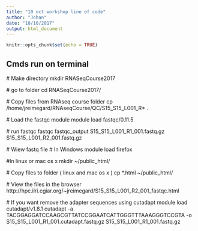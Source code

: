 ```yaml
---
title: "10 oct workshop line of code"
author: "Johan"
date: "10/10/2017"
output: html_document
---
```


```r
knitr::opts_chunk$set(echo = TRUE)
```

## Cmds run on terminal

   
  # Make directory 
  mkdir RNASeqCourse2017
  
  # go to folder 
  cd RNASeqCourse2017/

  # Copy files from RNAseq course folder
  cp /home/jreimegard/RNAseqCourse/QC/S15_S15_L001_R* .

  
  # Load the fastqc module
  module load fastqc/0.11.5
  
  # run fastqc
  fastqc  fastqc_output S15_S15_L001_R1_001.fastq.gz S15_S15_L001_R2_001.fastq.gz  

  # Wiew fastq file
  # In Windows 
  module load firefox
  
  #In linux or mac os x 
  mkdir ~/public_html/
  
  # Copy files to folder ( linux and mac os x )
  cp *.html ~/public_html/

  # View the files in the browser
  http://hpc.ilri.cgiar.org/~jreimegard/S15_S15_L001_R2_001_fastqc.html
  
  # If you want remove the adapter sequences using cutadapt
  module load cutadapt/v1.8.1 
  cutadapt -a TACGGAGGATCCAAGCGTTATCCGGAATCATTGGGTTTAAAGGGTCCGTA -o S15_S15_L001_R1_001.cutadapt.fastq.gz S15_S15_L001_R1_001.fastq.gz 



